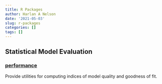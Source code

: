 ```yaml
---
title: R Packages
author: Harlan A Nelson
date: '2021-05-03'
slug: r-packages
categories: []
tags: []
---
```



## Statistical Model Evaluation

### [performance](https://github.com/easystats/performance)

Provide utilities for computing indices of model quality and goodness of fit.